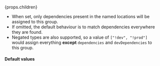 
<OptionalPill>{props.children}</OptionalPill>
<CustomTypesTip />

- When set, only dependencies present in the named locations will be assigned to this group.
- If omitted, the default behaviour is to match dependencies everywhere they are found.
- Negated types are also supported, so a value of `["!dev", "!prod"]` would assign everything **except** `dependencies` and `devDependencies` to this group.

#### Default values

<DefaultDependencyTypes />
